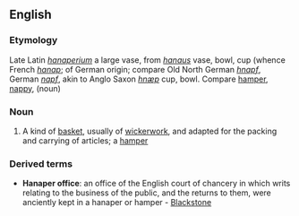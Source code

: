 ==English==

===Etymology===
Late Latin ''[[hanaperium]]'' a large vase, from ''[[hanaus]]'' vase, bowl, cup (whence French ''[[hanap]]''; of German origin; compare Old North German ''[[hnapf]]'', German ''[[napf]]'', akin to Anglo Saxon ''[[hnæp]]'' cup, bowl. Compare [[hamper]], [[nappy]], (noun)

===Noun===
{{en-noun}}

# A kind of [[basket]], usually of [[wickerwork]], and adapted for the packing and carrying of articles; a [[hamper]]

===Derived terms===
*'''Hanaper office''': an office of the English court of chancery in which writs relating to the business of the public, and the returns to them, were anciently kept in a hanaper or hamper - [[Blackstone]]